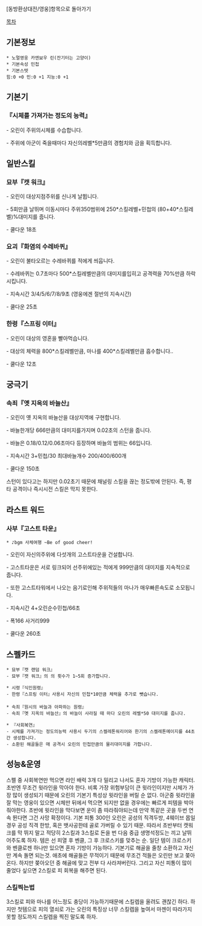 [동방환상대전/영웅]항목으로 돌아가기

[[목차]]
== 기본정보 ==
 * 노멀영웅 카엔뵤우 린(잔기터는 고양이)
 * 기본속성 민첩
 * 기본스텟
 힘:0 +0 민:0 +1 지능:0 +1

== 기본기 == 

=== 『시체를 가져가는 정도의 능력』 ===

- 오린이 주위의시체를 수습합니다.

- 주위에 아군이 죽을때마다 자신의레벨*5만큼의 경험치와 금을 획득합니다.
 
== 일반스킬 == 
=== 묘부『캣 워크』 ===

- 오린이 대상지점주위를 신나게 날뜁니다.

- 5회만큼 날뛰며 이동시마다 주위350범위에 250*스킬레벨+민첩의 (80+40*스킬레벨)%대미지를 줍니다.

- 쿨다운 18초

=== 요괴『화염의 수레바퀴』 === 

- 오린이 불타오르는 수레바퀴를 적에게 씌웁니다.

- 수레바퀴는 0.7초마다 500*스킬레벨만큼의 대미지를입히고 공격력을 70%만큼 하락시킵니다.

- 지속시간 3/4/5/6/7/8/9초 (영웅에겐 절반의 지속시간)

- 쿨다운 25초

=== 한령『스프링 이터』 ===

- 오린이 대상의 영혼을 빨아먹습니다.

- 대상의 체력을 800*스킬레벨만큼, 마나를 400*스킬레벨만큼 흡수합니다..

- 쿨다운 12초

== 궁극기 ==
=== 속죄『옛 지옥의 바늘산』 ===

- 오린이 옛 지옥의 바늘산을 대상지역에 구현합니다.

- 바늘한개당 666만큼의 대미지를가지며 0.02초의 스턴을 줍니다.

- 바늘은 0.18/0.12/0.06초마다 등장하며 바늘의 범위는 66입니다. 

- 지속시간 3+민첩/30 최대바늘개수 200/400/600개

- 쿨다운 150초

스턴이 있다고는 하지만 0.02초기 때문에 채널링 스킬을 끊는 정도밖에 안된다. 즉, 평타 공격이나 즉시시전 스킬은 막지 못한다.

== 라스트 워드 ==
=== 사부『고스트 타운』 ===
 * ♪bgm 사체여행 ~Be of good cheer!

- 오린이 자신의주위에 다섯개의 고스트타운을 건설합니다.

- 고스트타운은 서로 링크되어 선주위에있는 적에게 999만큼의 대미지를 지속적으로 줍니다.

- 또한 고스트타워에서 나오는 음기로인해 주위적들의 마나가 매우빠른속도로 소모됩니다.

- 지속시간 4+오린순수민첩/66초

- 폭166 사거리999

- 쿨다운 260초

== 스펠카드 ==

 * 묘부『캣 랜덤 워크』
 - 묘부『캣 워크』의 의 횟수가 1~5회 증가합니다.

 * 시령『식인원령』
 - 한령『스프링 이터』사용시 자신의 민첩*10만큼 체력을 추가로 뺏습니다.
 
 * 속죄『원시의 바늘과 아파하는 원령』
 - 속죄『옛 지옥의 바늘산』의 바늘이 사라질 때 마다 오린의 레벨*50 대미지를 줍니다.

 * 『사회복연』
 - 시체를 가져가는 정도의능력 사용시 두기의 스켈레톤워리어와 한기의 스켈레톤메이지를 44초간 생성합니다.
 - 소환된 해골들은 매 공격시 오린의 민첩만큼의 물리대미지를 가합니다.

== 성능&운영 ==
스펠 중 사회복연만 먹으면 라인 배럭 3개 다 밀리고 나서도 혼자 기방이 가능한 캐릭터. 초반엔 무조건 윗라인을 막아야 한다. 비록 가장 위험부담이 큰 윗라인이지만 시체가 가장 많이 생성되기 때문에 오린의 기본기 특성상 윗라인을 버릴 순 없다.
아군중 윗라인을 잘 막는 영웅이 있으면 시체만 뒤에서 먹으면 되지만 없을 경우에는 빠르게 피템을 박아줘야한다. 초반에 윗라인을 막다보면 운이 좀 따라줘야되는데 만약 똑같은 곳을 두번 연속 뛴다면 그건 사망 확정이다. 기본 피통 300인 오린은 공성의 직격두방, 4웨이브 몹일 경우 공성 직격 한방, 혹은 뱃사공한테 골로 가버릴 수 있기 때문. 따라서 초반부터 캣워크를 막 뛰지 말고 적당히 2스킬과 3스킬로 돈을 번 다음 중급 생명석정도는 끼고 날뛰어주도록 하자. 
템은 선 피열 후 벤클, 그 후 크로스키를 맞추는 순. 일단 템이 크로스키와 벤클로젠 하나만 있으면 혼자 기방이 가능하다. 기본기로 해골을 줄창 소환하고 자신만 계속 돌면 되는것. 애초에 해골들은 무적이기 때문에 무조건 적들은 오린만 보고 쫒아온다. 하지만 쫒아오던 중 해골에 맞고 전부 다 사라져버린다. 그리고 자신 피통이 많이 줄었다 싶으면 2스킬로 피 회복을 해주면 된다.

=== 스킬찍는법 ===
3스킬로 피와 마나를 어느정도 충당이 가능하기때문에 스킬렙을 올려도 괜찮긴 하다. 하지만 첫템으로 피의 열쇠로 가는 오린의 특징상 너무 스킬렙을 높여서 마젠이 따라가지 못할 정도까지 스킬렙을 찍진 말도록 하자.
